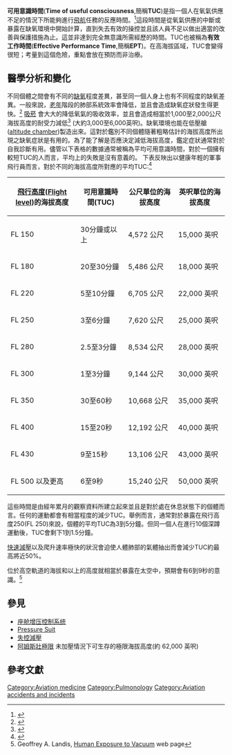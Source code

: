 
'''可用意識時間'''('''Time of useful consciousness''',簡稱'''TUC''')是指一個人在氧氣供應不足的情況下所能夠進行[[航空|飛航]]任務的反應時間。<ref name=Dehart>{{cite book |title=Fundamentals Of Aerospace Medicine: Translating Research Into Clinical Applications, 3rd Rev Ed. |last=Dehart |first=R. L. |author2=J. R. Davis  |year=2002 |publisher=Lippincott Williams And Wilkins |location=United States |isbn=978-0-7817-2898-0 |page=720 }}</ref>這段時間是從氧氣供應的中斷或暴露在缺氧環境中開始計算，直到失去有效的操控並且該人員不足以做出適當的改善與保護措施為止。這並非達到完全無意識所需經歷的時間。TUC也被稱為'''有效工作時間'''('''Effective Performance Time''',簡稱'''EPT''')。在高海拔區域，TUC會變得很短；考量到這個危險，重點會放在預防而非治療。
== 醫學分析和變化 ==
不同個體之間會有不同的[[缺氧|缺氧]]程度差異，甚至同一個人身上也有不同程度的缺氧差異。一般來說，[[老年|老年]]階段的肺部系統效率會降低，並且會造成缺氧症狀發生得更快。<ref>{{cite journal |author=Yoneda I, Tomoda M, Tokumaru O, Sato T, Watanabe Y |title=Time of useful consciousness determination in aircrew members with reference to prior altitude chamber experience and age |journal=Aviat Space Environ Med |volume=71 |issue=1 |pages=72–6 |date=January 2000 |pmid=10632134 |doi= |url= |accessdate= }}</ref>  [[吸菸|吸菸]] 會大大的降低氧氣的吸收效率，並且會造成相當於1,000至2,000公尺海拔高度的耐受力減低<ref>{{cite journal |author=Yoneda I, Watanabe Y |title=Comparisons of altitude tolerance and hypoxia symptoms between nonsmokers and habitual smokers |journal=Aviat Space Environ Med |volume=68 |issue=9 |pages=807–11 |date=September 1997 |pmid=9293349 |doi= |url= |accessdate= }}</ref> (大約3,000至6,000英呎)。缺氧環境也能在低壓艙([[altitude_chamber|altitude chamber]])製造出來。這對於鑑別不同個體隨著粗略估計的海拔高度所出現之缺氧症狀是有用的。為了能了解是否應決定減低海拔高度，鑑定症狀通常對於自我診斷有用。儘管以下表格的數據通常被稱為平均可用意識時間，對於一個擁有較短TUC的人而言，平均上的失敗是沒有意義的。
下表反映出以健康年輕的軍事飛行員而言，對於不同的海拔高度所對應的平均TUC:<ref>{{cite web|url=http://www.theairlinepilots.com/medical/decompressionandhypoxia.htm|title=Cabin Decompression and Hypoxia|author=Mark Wolff|date=2006-01-06|accessdate=2008-09-01|publisher=[http://www.theairlinepilots.com theairlinepilots.com]|archive-date=2020-03-16|archive-url=https://web.archive.org/web/20200316023131/https://www.theairlinepilots.com/forumarchive/aeromedical/decompressionandhypoxia.php|dead-url=no}}</ref> 

{| class="wikitable"
|-
![[飛行高度|飛行高度]]([[Flight_level|Flight level]])的海拔高度
!可用意識時間(TUC)
!公尺單位的海拔高度
!英呎單位的海拔高度
|-
|FL 150
|30分鐘或以上
|4,572 公尺
|15,000 英呎
|-
|FL 180
|20至30分鐘
|5,486 公尺
|18,000 英呎
|-
|FL 220
|5至10分鐘
|6,705 公尺
|22,000 英呎
|-
|FL 250
|3至6分鐘
|7,620 公尺
|25,000 英呎
|-
|FL 280
|2.5至3分鐘
|8,534 公尺
|28,000 英呎
|-
|FL 300
|1至3分鐘
|9,144 公尺
|30,000 英呎
|-
|FL 350
|30至60秒
|10,668 公尺
|35,000 英呎
|-
|FL 400
|15至20秒
|12,192 公尺
|40,000 英呎
|-
|FL 430
|9至15秒
|13,106 公尺
|43,000 英呎
|-
|FL 500 以及更高
|6至9秒
|15,240 公尺
|50,000 英呎
|}

這些時間是由經年累月的觀察資料所建立起來並且是對於處在休息狀態下的個體而言。任何的運動都會有相當程度的減少TUC。舉例而言，通常對於暴露在飛行高度250(FL 250)來說，個體的平均TUC為3到5分鐘。但同一個人在進行10個深蹲運動後，TUC會剩下1到1.5分鐘。{{Citation needed|date=April 2009}} 

[[失控減壓|快速減壓]]以及爬升速率極快的狀況會迫使人體肺部的氣體抽出而會減少TUC約最高將近50%。{{Citation needed|date=April 2009}}

位於高空軌道的海拔和以上的高度就相當於暴露在太空中，預期會有6到9秒的意識。<ref>Geoffrey A. Landis, [http://www.geoffreylandis.com/vacuum.html Human Exposure to Vacuum] {{Wayback|url=http://www.geoffreylandis.com/vacuum.html |date=20090721182306 }} web page</ref>

== 參見 ==
* [[座舱增压控制系统|座舱增压控制系统]]
* [[Pressure_Suit|Pressure Suit]]
* [[失控減壓|失控減壓]]
* [[阿姆斯壯極限|阿姆斯壯極限]] 未加壓情況下可生存的極限海拔高度(約 62,000 英呎)

== 參考文獻 ==
{{Reflist}}

[[Category:Aviation_medicine|Category:Aviation medicine]]
[[Category:Pulmonology|Category:Pulmonology]]
[[Category:Aviation_accidents_and_incidents|Category:Aviation accidents and incidents]]